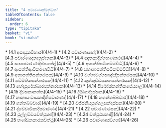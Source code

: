 ```yaml
---
title: "4 පවාරණාක්ඛන්ධක"
tableOfContents: false
sidebar:
  order: 6
type: "tipitaka"
basket: "vi"
book: "vi-maha"
---
```



<DynamicBreadcrumb />



<TableOfContents book="vi-maha" section="4">
* [4.1 අඵාසුකවිහාර](4/4-1)
* [4.2 පවාරණාභේද](4/4-2)
* [4.3 පවාරණාදානානුජානන](4/4-3)
* [4.4 ඤාතකාදිග්ගහණකථා](4/4-4)
* [4.5 සංඝපවාරණාදිප්පභේද](4/4-5)
* [4.6 ආපත්තිපටිකම්මවිධි](4/4-6)
* [4.7 ආපත්තිආවිකරණවිධි](4/4-7)
* [4.8 සභාගාපත්තිපටිකම්මවිධි](4/4-8)
* [4.9 අනාපත්තිපන්නරසක](4/4-9)
* [4.10 වග්ගාවග්ගසඤ්ඤිපන්නරසක](4/4-10)
* [4.11 වේමතිකපන්නරසක](4/4-11)
* [4.12 කුක්කුච්චපකතපන්නරසක](4/4-12)
* [4.13 භේදපුරේක්ඛාරපන්නරසක](4/4-13)
* [4.14 සීමෝක්කන්තිකපේය්‍යාල](4/4-14)
* [4.15 දිවසනානත්ත](4/4-15)
* [4.16 ලිඞ්ගාදිදස්සන](4/4-16)
* [4.17 නානාසංවාසකාදීහිපවාරණා](4/4-17)
* [4.18 නගන්තබ්බවාර](4/4-18)
* [4.19 ගන්තබ්බවාර](4/4-19)
* [4.20 වජ්ජනීයපුග්ගලසන්දස්සන](4/4-20)
* [4.21 ද්වේවාචිකාදිපවාරණා](4/4-21)
* [4.22 පවාරණාඨපන](4/4-22)
* [4.23 ථුල්ලච්චයවත්ථුකාදි](4/4-23)
* [4.24 වත්ථුඨපනාදි](4/4-24)
* [4.25 භණ්ඩනකාරකවත්ථු](4/4-25)
* [4.26 පවාරණාසඞ්ගහ](4/4-26)
</TableOfContents>